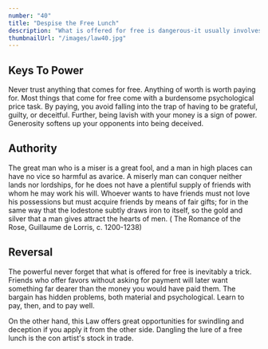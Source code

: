 ```yaml
---
number: "40"
title: "Despise the Free Lunch"
description: "What is offered for free is dangerous-it usually involves either a trick or a hidden obligation. What has worth is worth paying for. By paying your own way you stay clear of gratitude, guilt, and deceit. It is also often wise to pay the full price-there is no cutting corners with excellence. Be lavish with your money and keep it circulating, for generosity is a sign and a magnet for power."
thumbnailUrl: "/images/law40.jpg"
---
```


## Keys To Power

Never trust anything that comes for free. Anything of worth is worth paying for. Most things that come for free come with a burdensome psychological price task. By paying, you avoid falling into the trap of having to be grateful, guilty, or deceitful. Further, being lavish with your money is a sign of power. Generosity softens up your opponents into being deceived.

## Authority

The great man who is a miser is a great fool, and a man in high places can have no vice so harmful as avarice. A miserly man can conquer neither lands nor lordships, for he does not have a plentiful supply of friends with whom he may work his will. Whoever wants to have friends must not love his possessions but must acquire friends by means of fair gifts; for in the same way that the lodestone subtly draws iron to itself, so the gold and silver that a man gives attract the hearts of men. ( The Romance of the Rose, Guillaume de Lorris, c. 1200-1238)

## Reversal

The powerful never forget that what is offered for free is inevitably a trick. Friends who offer favors without asking for payment will later want something far dearer than the money you would have paid them. The bargain has hidden problems, both material and psychological. Learn to pay, then, and to pay weIl.

On the other hand, this Law offers great opportunities for swindling and deception if you apply it from the other side. Dangling the lure of a free lunch is the con artist's stock in trade.
